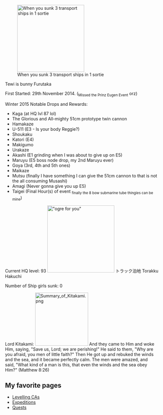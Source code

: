 [[File:Topkek.jpg|thumb|220px|right|When you sunk 3 transport ships in 1 sortie]]

Tewi is bunny Furutaka

First Started: 29th November 2014. (<sub>Missed the Prinz Eugen Event</sub> orz)

Winter 2015 Notable Drops and Rewards:
* Kaga (at HQ lvl 87 lol)
* The Glorious and All-mighty 51cm prototype twin cannon
* Hamakaze
* U-511 (E3 - Is your body Reggie?)
* Shoukaku
* Katori (E4)
* Makigumo
* Urakaze
* Akashi (E1 grinding when I was about to give up on E5)
* Maruyu (E5 boss node drop, my 2nd Maruyu ever)
* Goya (3rd, 4th and 5th ones)
* Maikaze
* Mutsu (finally I have something I can give the 51cm cannon to that is not the all consuming Musashi)
* Amagi (Never gonna give you up E5)
* Taigei (Final Hour(s) of event <sub>finally the 8 bow submarine tube thingies can be mine</sub>)
Current HQ level: 93
[[File:Dust 2-5BRSCI.png|thumb|220x220px|"ogre for you"]]
トラック泊地
Torakku Hakuchi

Number of Ship girls sunk: 0

Lord Kitakami:
[[File:Summary of Kitakami.png|thumb|174x174px]]
And they came to Him and woke Him, saying, "Save us, Lord; we are perishing!" He said to them, "Why are you afraid, you men of little faith?" Then He got up and rebuked the winds and the sea, and it became perfectly calm. The men were amazed, and said, "What kind of a man is this, that even the winds and the sea obey Him?" (Matthew 8:26)

==My favorite pages==

* [http://kancolle.wikia.com/wiki/Thread:151729 Levelling CAs]
* [[Expeditions]]
* [[Quests]]